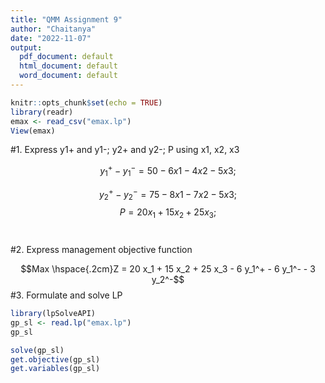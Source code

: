 ---
title: "QMM Assignment 9"
author: "Chaitanya"
date: "2022-11-07"
output:
  pdf_document: default
  html_document: default
  word_document: default
---
```{r setup, include=FALSE}
knitr::opts_chunk$set(echo = TRUE)
library(readr)
emax <- read_csv("emax.lp")
View(emax)
```

#1. Express y1+ and y1-; y2+ and y2-; P using x1, x2, x3

$$y_1^+ - y_1^- = 50 - 6 x1 - 4 x2 - 5 x3;$$

$$y_2^+ - y_2^- = 75 - 8 x1 - 7 x2 - 5 x3;$$
$$P = 20 x_1 + 15 x_2 + 25 x_3;$$
<br>  

#2. Express management objective function<br>  

$$Max \hspace{.2cm}Z = 20 x_1 + 15 x_2 + 25 x_3 - 6 y_1^+ - 6 y_1^- - 3 y_2^-$$
#3. Formulate and solve LP 
```{r}
library(lpSolveAPI)
gp_sl <- read.lp("emax.lp")
gp_sl
```

```{r}
solve(gp_sl)
get.objective(gp_sl)
get.variables(gp_sl)
```
